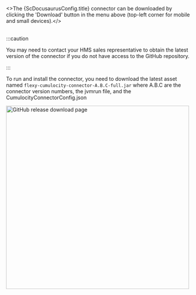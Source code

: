 
<>The {ScDocusaurusConfig.title} connector can be downloaded by clicking the 'Download' button in the menu above (top-left
corner for mobile and small devices).</><br/><br/>

:::caution

You may need to contact your HMS sales representative to obtain the latest version of the
connector if you do not have access to the GitHub repository.

:::

To run and install the connector, you need to download the latest asset
named `flexy-cumulocity-connector-A.B.C-full.jar` where A.B.C
are the connector version numbers, the jvmrun file, and the CumulocityConnectorConfig.json

<img src={GitHubDownloadRelease} alt="GitHub release download page" width="500"/><br/><br/>